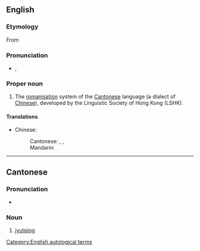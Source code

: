 ==English==
{{wikipedia}}

===Etymology===
From {{term|粤语拼音|粤(语)拼(音)|tr=jyut<sup>6</sup> (jyu<sup>5</sup>) ping<sup>3</sup> (jam<sup>1</sup>)|lang=yue|sc=Hans}}

===Pronunciation===
* {{IPA|/jut pʰɪŋ/}}, {{SAMPA|/jyt.p_hiN/}}

===Proper noun===
{{en-proper noun}}

# The [[romanisation]] system of the [[Cantonese]] language (a dialect of [[Chinese]]), developed by the Linguistic Society of Hong Kong (LSHK).

====Translations====
{{trans-top|Jyutping}}
* Chinese:
*: Cantonese: {{yue-tsj|粵語拼音|粤语拼音|jyut6jyu5 ping3jam1}}, {{yue-tsj|粵拼|粤拼|jyut6 ping3}}, {{yue-tsj|香港語言學學會粵語拼音方案|香港语言学学会粤语拼音方案|hoeng1gong2 jyu5jin4hok6 hok6wui6 jyut6jyu5 ping3jam1 fong1on3}}
*: Mandarin: {{zh-tsp|香港語言學學會粵語拼音方案|香港語言學學會粵語拼音方案|xiānggǎng yǔyánxué xuéhuì yuèyǔ pīnyīn fāng'àn}}
{{trans-mid}}
{{trans-bottom}}

[[Category:English autological terms]]

----

==Cantonese==
{{zh-forms|[[粤拼]]|[[粵拼]]}}

===Pronunciation===
* {{IPA|/jyːt˨ pʰɪŋ˧/|lang=yue}}

===Noun===
{{yue-noun|j|jyut=jyut6 ping3|tra=粵拼|sim=粤拼}}

# [[#English|jyutping]]
